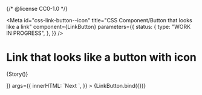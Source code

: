 {/* @license CC0-1.0 */}


<Meta
  id="css-link-button--icon"
  title="CSS Component/Button that looks like a link"
  component={LinkButton}
  parameters={{
    status: {
      type: "WORK IN PROGRESS",
    },
  }}
/>

# Link that looks like a button with icon

<Canvas>
  <Story
    name="with icon"
    decorators={[(Story) => <p className="utrecht-paragraph">{Story()}</p>]}
    args={{
      innerHTML: `Next <utrecht-icon-arrow></utrecht-icon-arrow>`,
    }}
  >
    {LinkButton.bind({})}
  </Story>
</Canvas>
